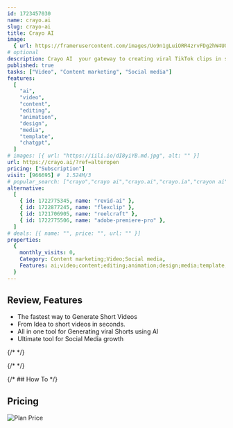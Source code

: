 ```yaml
---
id: 1723457030
name: crayo.ai
slug: crayo-ai
title: Crayo AI
image:
  { url: https://framerusercontent.com/images/Uo9n1gLuiORR4zrvFDg2hW4UOA.jpg }
# optional
description: Crayo AI  your gateway to creating viral TikTok clips in seconds! Harness the power of AI to turn your ideas into captivating videos effortlessly. Join the new era of content creation powered by AI.
published: true
tasks: ["Video", "Content marketing", "Social media"]
features:
  [
    "ai",
    "video",
    "content",
    "editing",
    "animation",
    "design",
    "media",
    "template",
    "chatgpt",
  ]
# images: [{ url: "https://iili.io/dI8yiYB.md.jpg", alt: "" }]
url: https://crayo.ai/?ref=alteropen
pricing: ["Subscription"]
visit: [966695] #  1.524M/3
# popular_search: ["crayo","crayo ai","crayo.ai","crayo.ia","crayon ai","crayo ai","crayo","crayo.ai","crayon ai","crayo. ai"]
alternative:
  [
    { id: 1722775345, name: "revid-ai" },
    { id: 1722877245, name: "flexclip" },
    { id: 1721706905, name: "reelcraft" },
    { id: 1722775506, name: "adobe-premiere-pro" },
  ]
# deals: [{ name: "", price: "", url: "" }]
properties:
  {
    monthly_visits: 0,
    Category: Content marketing;Video;Social media,
    Features: ai;video;content;editing;animation;design;media;template;chatgpt,
  }
---
```


## Review, Features

- The fastest way to Generate Short Videos
- From Idea to short videos in seconds.
- All in one tool for Generating viral Shorts using AI
- Ultimate tool for Social Media growth

{/* <DetailYoutube videoId="" startTime={0} /> */}

{/* <Twitters ids=[] /> */}

{/* ## How To */}

## Pricing

<Img
  src="https://p140.p3.n0.cdn.zight.com/items/mXuQdvLx/fdd7073f-7e39-4f92-992a-30141a953c35.jpg"
  alt="Plan Price"
/>
